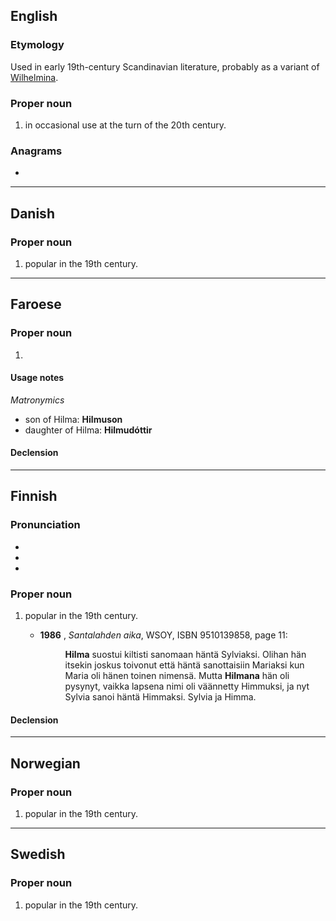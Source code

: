 {{also|hilma}}
==English==

===Etymology===
Used in early 19th-century Scandinavian literature, probably as a variant of [[Wilhelmina]].

===Proper noun===
{{en-proper noun}}

# {{given name|female|from=Germanic languages}} in occasional use at the turn of the 20th century.

===Anagrams===
* {{anagrams|en|Halim|Hamil|Ilham|MAHLI}}

----

==Danish==

===Proper noun===
{{head|da|proper noun}}

# {{given name|female|lang=da}} popular in the 19th century.

----

==Faroese==

===Proper noun===
{{head|fo|proper noun|g=f}}

# {{given name|female|lang=fo}}

====Usage notes====
''Matronymics''
* son of Hilma: '''Hilmuson'''
* daughter of Hilma: '''Hilmudóttir'''

====Declension====
{{fo-decl-proper-noun-s-indef|Hilma|Hilmu|Hilmu|Hilmu}}

----

==Finnish==

===Pronunciation===
* {{IPA|lang=fi|[ˈhilmɑ]}}
* {{rhymes|ilmɑ|lang=fi}}
* {{hyphenation|Hil|ma|lang=fi}}

===Proper noun===
{{fi-proper noun}}

# {{given name|female|lang=fi}} popular in the 19th century.
#* '''1986''' {{w|Eila Pennanen}}, ''Santalahden aika'', WSOY, ISBN 9510139858, page 11:
#*: '''Hilma''' suostui kiltisti sanomaan häntä Sylviaksi. Olihan hän itsekin joskus toivonut että häntä sanottaisiin Mariaksi kun Maria oli hänen toinen nimensä. Mutta '''Hilmana''' hän oli pysynyt, vaikka lapsena nimi oli väännetty Himmuksi, ja nyt Sylvia sanoi häntä Himmaksi. Sylvia ja Himma.

====Declension====
{{fi-decl-kala|Hilm|||a}}

----

==Norwegian==

===Proper noun===
{{head|no|proper noun}}

# {{given name|female|lang=no}} popular in the 19th century.

----

==Swedish==

===Proper noun===
{{head|sv|proper noun}}

# {{given name|female|lang=sv}} popular in the 19th century.